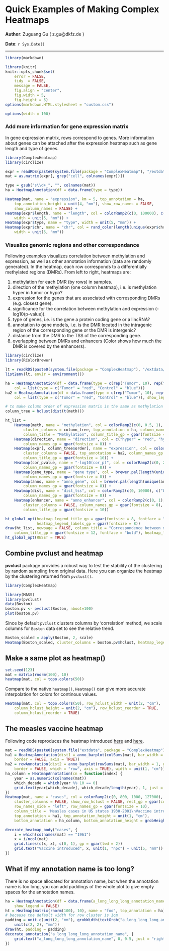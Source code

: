 <!--
%\VignetteEngine{knitr}
%\VignetteIndexEntry{Quick Examples of Making Complex Heatmaps}
%\VignetteIndexEntry{7.Quick Examples of Making Complex Heatmaps}
-->

Quick Examples of Making Complex Heatmaps
========================================

**Author**: Zuguang Gu ( z.gu@dkfz.de )

**Date**: `r Sys.Date()`

-------------------------------------------------------------

```r
library(markdown)

library(knitr)
knitr::opts_chunk$set(
    error = FALSE,
    tidy  = FALSE,
    message = FALSE,
    fig.align = "center",
    fig.width = 5,
    fig.height = 5)
options(markdown.HTML.stylesheet = "custom.css")

options(width = 100)
```


### Add more information for gene expression matrix

In gene expression matrix, rows correspond to genes. More information about genes can be attached after the expression
heatmap such as gene length and type of genes.

```r
library(ComplexHeatmap)
library(circlize)

expr = readRDS(paste0(system.file(package = "ComplexHeatmap"), "/extdata/gene_expression.rds"))
mat = as.matrix(expr[, grep("cell", colnames(expr))])

type = gsub("s\\d+_", "", colnames(mat))
ha = HeatmapAnnotation(df = data.frame(type = type))

Heatmap(mat, name = "expression", km = 5, top_annotation = ha, 
    top_annotation_height = unit(4, "mm"), show_row_names = FALSE, 
    show_column_names = FALSE) +
Heatmap(expr$length, name = "length", col = colorRamp2(c(0, 100000), c("white", "orange")),
    width = unit(5, "mm")) +
Heatmap(expr$type, name = "type", width = unit(5, "mm")) +
Heatmap(expr$chr, name = "chr", col = rand_color(length(unique(expr$chr))), 
    width = unit(5, "mm"))
```

### Visualize genomic regions and other correspondance

Following examples visualizes correlation between methylation and expression, as well as other annotation information (data are randomly generated). In the heatmap, each row corresponds to a differentially methylated regions (DMRs). 
From left to right, heatmaps are:

1. methylation for each DMR (by rows) in samples.
2. direction of the methylation (one column heatmap), i.e. is methylation hyper in tumor or hypo?
3. expression for the genes that are associated with corresponding DMRs (e.g. closest gene).
4. significance for the correlation between methylation and expression (-log10(p-value)).
5. type of genes, i.e. is the gene a protein coding gene or a lincRNA?
6. annotation to gene models, i.e. is the DMR located in the intragenic region of the corresponding gene or the DMR is intergenic?
7. distance from the DMR to the TSS of the corresponding gene.
8. overlapping between DMRs and enhancers (Color shows how much the DMR is covered by the enhancers).


```r
library(circlize)
library(RColorBrewer)

lt = readRDS(paste0(system.file(package = "ComplexHeatmap"), "/extdata/meth.rds"))
list2env(lt, envir = environment())

ha = HeatmapAnnotation(df = data.frame(type = c(rep("Tumor", 10), rep("Control", 10))), 
    col = list(type = c("Tumor" = "red", "Control" = "blue")))
ha2 = HeatmapAnnotation(df = data.frame(type = c(rep("Tumor", 10), rep("Control", 10))), 
    col = list(type = c("Tumor" = "red", "Control" = "blue")), show_legend = FALSE)

# to make column order of expression matrix is the same as methylation matrix
column_tree = hclust(dist(t(meth)))

ht_list = 
    Heatmap(meth, name = "methylation", col = colorRamp2(c(0, 0.5, 1), c("blue", "white", "red")),
        cluster_columns = column_tree, top_annotation = ha, column_names_gp = gpar(fontsize = 8), km = 5, 
        column_title = "Methylation", column_title_gp = gpar(fontsize = 10), row_title_gp = gpar(fontsize = 10)) +
    Heatmap(direction, name = "direction", col = c("hyper" = "red", "hypo" = "blue"), 
        column_names_gp = gpar(fontsize = 8)) +
    Heatmap(expr[, column_tree$order], name = "expression", col = colorRamp2(c(-2, 0, 2), c("green", "white", "red")),
        cluster_columns = FALSE, top_annotation = ha2, column_names_gp = gpar(fontsize = 8), column_title = "Expression",
        column_title_gp = gpar(fontsize = 10)) +
    Heatmap(cor_pvalue, name = "-log10(cor_p)", col = colorRamp2(c(0, 2, 4), c("white", "white", "red")), 
        column_names_gp = gpar(fontsize = 8)) +
    Heatmap(gene_type, name = "gene type", col = brewer.pal(length(unique(gene_type)), "Set1"), 
        column_names_gp = gpar(fontsize = 8)) +
    Heatmap(anno, name = "anno_gene", col = brewer.pal(length(unique(anno)), "Set2"), 
        column_names_gp = gpar(fontsize = 8)) +
    Heatmap(dist, name = "dist_tss", col = colorRamp2(c(0, 10000), c("black", "white")), 
        column_names_gp = gpar(fontsize = 8)) +
    Heatmap(enhancer, name = "anno_enhancer", col = colorRamp2(c(0, 1), c("white", "orange")), 
        cluster_columns = FALSE, column_names_gp = gpar(fontsize = 8), column_title = "Enhancer", 
        column_title_gp = gpar(fontsize = 10))

ht_global_opt(heatmap_legend_title_gp = gpar(fontsize = 8, fontface = "bold"), 
              heatmap_legend_labels_gp = gpar(fontsize = 8))
draw(ht_list, newpage = FALSE, column_title = "Correspondence between methylation, expression and other genomic features", 
    column_title_gp = gpar(fontsize = 12, fontface = "bold"), heatmap_legend_side = "bottom")
ht_global_opt(RESET = TRUE)
```


## Combine pvclust and heatmap

**pvclust** package provides a robust way to test the stability of the clustering
by random sampling from original data. Here you can organize the heatmap by the clustering
returned from `pvclust()`.

```r
library(ComplexHeatmap)

library(MASS)
library(pvclust)
data(Boston)
boston.pv <- pvclust(Boston, nboot=100)
plot(boston.pv)
```

Since by default `pvclust` clusters columns by 'correlation' method, we scale columns for
`Boston` data set to see the relative trend.

```r
Boston_scaled = apply(Boston, 2, scale)
Heatmap(Boston_scaled, cluster_columns = boston.pv$hclust, heatmap_legend_param = list(title = "Boston"))
```

## Make a same plot as heatmap()

```r
set.seed(123)
mat = matrix(rnorm(100), 10)
heatmap(mat, col = topo.colors(50))
```

Compare to the native `heatmap()`, `Heatmap()` can give more accurate interpolation
for colors for continous values.

```r
Heatmap(mat, col = topo.colors(50), row_hclust_width = unit(2, "cm"), 
    column_hclust_height = unit(2, "cm"), row_hclust_reorder = TRUE,
    column_hclust_reorder = TRUE)
```

## The measles vaccine heatmap

Following code reproduces the heatmap introduced [here](https://biomickwatson.wordpress.com/2015/04/09/recreating-a-famous-visualisation/) and [here](https://benjaminlmoore.wordpress.com/2015/04/09/recreating-the-vaccination-heatmaps-in-r/).

```r
mat = readRDS(paste0(system.file("extdata", package = "ComplexHeatmap"), "/measles.rds"))
ha1 = HeatmapAnnotation(dist1 = anno_barplot(colSums(mat), bar_width = 1, gp = gpar(col = NA, fill = "#FFE200"), 
    border = FALSE, axis = TRUE))
ha2 = rowAnnotation(dist2 = anno_barplot(rowSums(mat), bar_width = 1, gp = gpar(col = NA, fill = "#FFE200"), 
    border = FALSE, which = "row", axis = TRUE), width = unit(1, "cm"))
ha_column = HeatmapAnnotation(cn = function(index) {
    year = as.numeric(colnames(mat))
    which_decade = which(year %% 10 == 0)
    grid.text(year[which_decade], which_decade/length(year), 1, just = c("center", "top"))
})
Heatmap(mat, name = "cases", col = colorRamp2(c(0, 800, 1000, 127000), c("white", "cornflowerblue", "yellow", "red")),
    cluster_columns = FALSE, show_row_hclust = FALSE, rect_gp = gpar(col= "white"), show_column_names = FALSE,
    row_names_side = "left", row_names_gp = gpar(fontsize = 10),
    column_title = 'Measles cases in US states 1930-2001\nVaccine introduced 1961',
    top_annotation = ha1, top_annotation_height = unit(1, "cm"),
    bottom_annotation = ha_column, bottom_annotation_height = grobHeight(textGrob("1900"))) + ha2

decorate_heatmap_body("cases", {
    i = which(colnames(mat) == "1961")
    x = i/ncol(mat)
    grid.lines(c(x, x), c(0, 1), gp = gpar(lwd = 2))
    grid.text("Vaccine introduced", x, unit(1, "npc") + unit(5, "mm"))
})
```

## What if my annotation name is too long?

There is no space allocated for annotation name, but when the annotation name is too long,
you can add paddings of the whole plot to give empty spaces for the annotation names.

```r
ha = HeatmapAnnotation(df = data.frame(a_long_long_long_annotation_name = runif(10)),
    show_legend = FALSE)
ht = Heatmap(matrix(rnorm(100), 10), name = "foo", top_annotation = ha)
# because the default width for row cluster is 1cm
padding = unit.c(unit(2, "mm"), grobWidth(textGrob("a_long_long_long_annotation_name")) - unit(1, "cm"),
    unit(c(2, 2), "mm"))
draw(ht, padding = padding)
decorate_annotation("a_long_long_long_annotation_name", {
    grid.text("a_long_long_long_annotation_name", 0, 0.5, just = "right")
})
```
